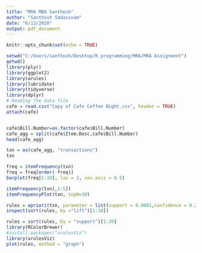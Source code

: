 ---
title: "MRA MBA Santhosh"
author: "Santhosh Sadasivam"
date: "6/13/2020"
output: pdf_document
---

```{r setup, include=FALSE}
knitr::opts_chunk$set(echo = TRUE)
```

```{r}
setwd("C:/Users/santhosh/Desktop/R programming/MRA/MRA Assignment")
getwd()
library(plyr)
library(ggplot2)
library(arules)
library(lubridate)
library(tidyverse)
library(dplyr)
# Reading the data file
cafe = read.csv("Copy of Cafe Coffee Night.csv", header = TRUE)
attach(cafe)


cafe$Bill.Number=as.factor(cafe$Bill.Number)
cafe_agg = split(cafe$Item.Desc,cafe$Bill.Number)
head(cafe_agg)

txn = as(cafe_agg, "transactions")
txn

freq = itemFrequency(txn)
freq = freq[order(-freq)]
barplot(freq[1:10], las = 2, cex.axis = 0.5)

itemFrequency(txn[,1:5])
itemFrequencyPlot(txn, topN=10)

rules = apriori(txn, parameter = list(support = 0.0001,confidence = 0.25, minlen=2))
inspect(sort(rules, by ="lift")[1:10])

rules = sort(rules, by = "support")[1:20]
library(RColorBrewer)
#install.packages("arulesViz")
library(arulesViz)
plot(rules, method = "graph")
         
```

